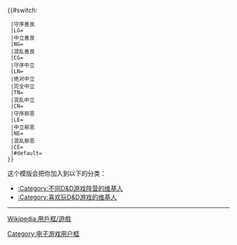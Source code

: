 {{#switch:{{{1| }}}
  |守序善良
  |LG={{userbox|#40118f|#6652a7|守序<br>善良|这个用户的[[阵营 (龙与地下城)|<span style="color:#ffffff;">阵营</span>]]是<br>'''[[阵营 (龙与地下城)#守序善良|<span style="color:#ffffff;">守序善良</span>]]'''：“十字军”|id-s=12|info-s=10|id-fc=#ffffff|info-fc=#dbd3f4}}
  |中立善良
  |NG={{userbox|#59c0f5|#8cd8ff|中立<br>善良|这个用户的[[阵营 (龙与地下城)|<span style="color:#1c428f;">阵营</span>]]是<br>'''[[阵营 (龙与地下城)#中立善良|<span style="color:#1c428f;">中立善良</span>]]'''：“施恩者”|id-s=12|info-s=10|id-fc=#1c428f|info-fc=#1b4a6e}}
  |混乱善良
  |CG={{userbox|#b6ea00|#deff00|混乱<br>善良|这个用户的[[阵营 (龙与地下城)|<span style="color:#554400;">阵营</span>]]是<br>'''[[阵营 (龙与地下城)#混乱善良|<span style="color:#554400;">混乱善良</span>]]'''：“反抗者”|id-s=12|info-s=10|id-fc=#554400|info-fc=#7c6300}}
  |守序中立
  |LN={{userbox|#004f14|#0e5f22|守序<br>中立|这个用户的[[阵营 (龙与地下城)|<span style="color:#64f299;">阵营</span>]]是<br>'''[[阵营 (龙与地下城)#守序中立|<span style="color:#64f299;">守序中立</span>]]'''：“审判者”|id-s=12|info-s=10|id-fc=#64f299|info-fc=#64ee98}}
  |绝对中立
  |完全中立
  |TN={{userbox|#737373|#8c8c8c|绝对<br>中立|这个用户的[[阵营 (龙与地下城)|<span style="color:#555555;">阵营</span>]]是<br>'''[[阵营 (龙与地下城)#绝对中立|<span style="color:#555555;">绝对中立</span>]]'''：“中立者”|id-s=12|info-s=10|id-fc=#bfbfbf|info-fc=#555555}}
  |混乱中立
  |CN={{userbox|#ff9c00|#ffba00|混乱<br>中立|这个用户的[[阵营 (龙与地下城)|<span style="color:#fffdd4;">阵营</span>]]是<br>'''[[阵营 (龙与地下城)#混乱中立|<span style="color:#fffdd4;">混乱中立</span>]]'''：“自由人”|id-s=12|info-s=10|id-fc=#fffdd4|info-fc=#fffc9c}}
  |守序邪恶
  |LE={{userbox|#480b46|#331433|守序<br>邪恶|这个用户的[[阵营 (龙与地下城)|<span style="color:#eb0037;">阵营</span>]]是<br>'''[[阵营 (龙与地下城)#守序邪恶|<span style="color:#eb0037;">守序邪恶</span>]]'''：“支配者”|id-fc=#eb0037|info-fc=#bc002c|id-s=12|info-s=10 }}
  |中立邪恶
  |NE={{userbox|#631e63|#511351|中立<br>邪恶|这个用户的[[阵营 (龙与地下城)|<span style="color:#f64710;">阵营</span>]]是<br>'''[[阵营 (龙与地下城)#中立邪恶|<span style="color:#f64710;">中立邪恶</span>]]'''：“犯罪者”|id-s=12|info-s=10|id-fc=#f64710|info-fc=#e04f22}}
  |混乱邪恶
  |CE={{userbox|#e70000|#c60000|混乱<br>邪恶|这个用户的[[阵营 (龙与地下城)|<span style="color:#ffe100;">阵营</span>]]是<br>'''[[阵营 (龙与地下城)#混乱邪恶|<span style="color:#ffe100;">混乱邪恶</span>]]'''：“毁灭者”|id-s=12|info-s=10|id-fc=#ffe100|info-fc=#e8d500}}
  |#default={{userbox|#bababa|#ebebeb|没有<br>阵营|这个用户没有'''[[阵营 (龙与地下城)|<span style="color:#000000;">阵营</span>]]'''。|id-s=12|info-s=10}}
 }}
<includeonly>
[[Category:不同D&D游戏阵营的维基人|{{PAGENAME}}]]
[[Category:喜欢玩D&D游戏的维基人|{{PAGENAME}}]]
</includeonly>
<noinclude>
<div style="clear:both">
这个模版会把你加入到以下的分类：
*[[:Category:不同D&D游戏阵营的维基人]]
*[[:Category:喜欢玩D&D游戏的维基人]]
----
[[Wikipedia:用戶框/遊戲]]</div>
{{esoteric }}
{{UF-hcard-part}}
[[Category:电子游戏用户框]]
</noinclude>